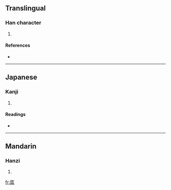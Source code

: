 ==Translingual==

===Han character===
{{Han char|rn=22|rad=匚|as=08|sn=10|four=|canj=尸心竹日 (SPHA)}}

# {{defn|Han}}

====References====
* {{Han ref|kx=0154.020|dkj=02631|dj=0346.080|hdz=10087.050|uh=532B|ud=21291}}

----

==Japanese==

===Kanji===
{{ja-kanji|grade=|rs=匚08}}

# {{defn|Japanese}}

====Readings====
* {{ja-readings|on=[[こつ]] (kotsu), [[こち]] (kochi)|kun=[[うつわ]] (utsuwa)}}

----

==Mandarin==

===Hanzi===
{{cmn-hanzi|pin=[[hū]] ([[hu1]]), [[kuì]] ([[kui4]])|wg=hu<sup>1</sup>, k'uei<sup>4</sup>}}

# {{defn|Mandarin}}

[[fr:匫]]